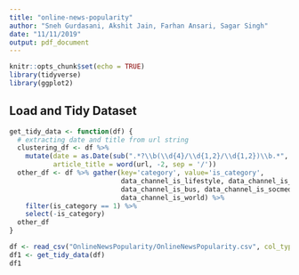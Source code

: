 ```yaml
---
title: "online-news-popularity"
author: "Sneh Gurdasani, Akshit Jain, Farhan Ansari, Sagar Singh"
date: "11/11/2019"
output: pdf_document
---
```


```r
knitr::opts_chunk$set(echo = TRUE)
library(tidyverse)
library(ggplot2)
```

## Load and Tidy Dataset
```r
get_tidy_data <- function(df) {
  # extracting date and title from url string
  clustering_df <- df %>% 
    mutate(date = as.Date(sub(".*?\\b(\\d{4}/\\d{1,2}/\\d{1,2})\\b.*", "\\1", url)),
           article_title = word(url, -2, sep = '/'))
  other_df <- df %>% gather(key='category', value='is_category',
                            data_channel_is_lifestyle, data_channel_is_entertainment,
                            data_channel_is_bus, data_channel_is_socmed, data_channel_is_tech,
                            data_channel_is_world) %>%
    filter(is_category == 1) %>%
    select(-is_category)
  other_df
}
```

```r
df <- read_csv("OnlineNewsPopularity/OnlineNewsPopularity.csv", col_types = cols())
df1 <- get_tidy_data(df)
df1
```

```r
```

